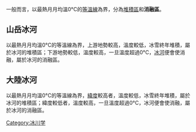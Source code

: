 {{來源|time=2015-09-15T15:20:03+00:00}}
{{擴充|time=2015-09-15T15:20:03+00:00}}
一般而言，以最熱月月均溫0°C的[[等温线|等溫線]]為界，分為[[堆積區|堆積區]]和'''消融區'''。

==山岳冰河==
以最熱月月均溫0°C的等溫線為界，上游地勢較高，溫度較低，冰雪終年堆積，屬於冰河的堆積區；下游地勢較低，溫度較高，一旦溫度超過0°C，[[冰川|冰河]]便會使消融，屬於冰河的消融區。

==大陸冰河==
以最熱月月均溫0°C的等溫線為界，[[纬度|緯度]]較高者，溫度較低，冰雪終年堆積，屬於冰河的堆積區；緯度較低者，溫度較高，一旦溫度超過0°C，冰河便會使消融，屬於冰河的消融區。

{{geology-stub}}
[[Category:冰川学|Category:冰川学]]